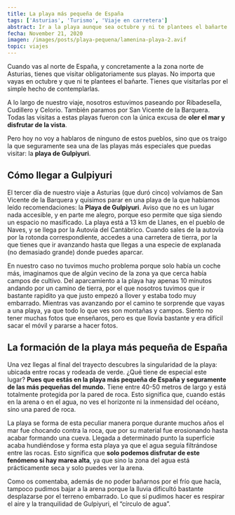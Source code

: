 ```yaml
---
title: La playa más pequeña de España
tags: ['Asturias', 'Turismo', 'Viaje en carretera']
abstract: Ir a la playa aunque sea octubre y ni te plantees el bañarte.
fecha: November 21, 2020
imagen: /images/posts/playa-pequena/lamenina-playa-2.avif
topic: viajes
---
```



Cuando vas al norte de España, y concretamente a la zona norte de Asturias, tienes que visitar obligatoriamente sus playas. No importa que vayas en octubre y que ni te plantees el bañarte. Tienes que visitarlas por el simple hecho de contemplarlas.

A lo largo de nuestro viaje, nosotros estuvimos paseando por Ribadesella, Cudillero y Celorio. También paramos por San Vicente de la Barquera. Todas las visitas a estas playas fueron con la única excusa de **oler el mar y disfrutar de la vista**.

<PostImage
  src="/images/posts/playa-pequena/lamenina-playa-1.avif"
  alt="Playa de Celorio"
  caption="Playa de Celorio"
  orientation="horizontal"
/>

Pero hoy no voy a hablaros de ninguno de estos pueblos, sino que os traigo la que seguramente sea una de las playas más especiales que puedas visitar: la **playa de Gulpiyuri**.

## Cómo llegar a Gulpiyuri

El tercer día de nuestro viaje a Asturias (que duró cinco) volvíamos de San Vicente de la Barquera y quisimos parar en una playa de la que habíamos leído recomendaciones: la **Playa de Gulpiyuri**. Aviso que no es un lugar nada accesible, y en parte me alegro, porque eso permite que siga siendo un espacio no masificado. La playa está a 13 km de Llanes, en el pueblo de Naves, y se llega por la Autovía del Cantábrico. Cuando sales de la autovía por la rotonda correspondiente, accedes a una carretera de tierra, por la que tienes que ir avanzando hasta que llegas a una especie de explanada (no demasiado grande) donde puedes aparcar.

En nuestro caso no tuvimos mucho problema porque solo había un coche más, imaginamos que de algún vecino de la zona ya que cerca había campos de cultivo. Del aparcamiento a la playa hay apenas 10 minutos andando por un camino de tierra, por el que nosotros tuvimos que ir bastante rapidito ya que justo empezó a llover y estaba todo muy embarrado. Mientras vas avanzando por el camino te sorprende que vayas a una playa, ya que todo lo que ves son montañas y campos. Siento no tener muchas fotos que enseñaros, pero es que llovía bastante y era difícil sacar el móvil y pararse a hacer fotos.

## La formación de la playa más pequeña de España

Una vez llegas al final del trayecto descubres la singularidad de la playa: ubicada entre rocas y rodeada de verde. ¿Qué tiene de especial este lugar? **Pues que estás en la playa más pequeña de España y seguramente de las más pequeñas del mundo.** Tiene entre 40-50 metros de largo y está totalmente protegida por la pared de roca. Esto significa que, cuando estás en la arena o en el agua, no ves el horizonte ni la inmensidad del océano, sino una pared de roca.

<PostImage
  src="/images/posts/playa-pequena/lamenina-playa-2.avif"
  alt="Playa de Gulpiyuri"
  caption="Playa de Gulpiyuri"
  orientation="horizontal"
/>

La playa se forma de esta peculiar manera porque durante muchos años el mar fue chocando contra la roca, que por su material fue erosionando hasta acabar formando una cueva. Llegada a determinado punto la superficie acaba hundiéndose y forma esta playa ya que el agua seguía filtrándose entre las rocas. Esto significa que **solo podemos disfrutar de este fenómeno si hay marea alta**, ya que sino la zona del agua está prácticamente seca y solo puedes ver la arena.

Como os comentaba, además de no poder bañarnos por el frío que hacía, tampoco pudimos bajar a la arena porque la lluvia dificultó bastante desplazarse por el terreno embarrado. Lo que sí pudimos hacer es respirar el aire y la tranquilidad de Gulpiyuri, el “círculo de agua”.
